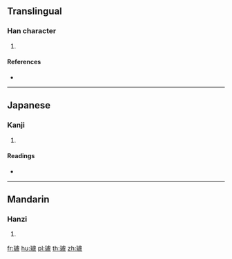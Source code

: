 ==Translingual==

===Han character===
{{Han char|rn=96|rad=玉|as=16|sn=20|four=|canj=MGYPT}}

# {{defn|Han|sort=玉16}}

====References====
* {{Han ref|kx=0745.120|dkj=21341|dj=1153.230|hdz=21145.160|uh=74D0|ud=29904}}

----

==Japanese==

===Kanji===
{{ja-kanji|grade=|rs=玉16}}

# {{defn|lang=ja|sort=玉16}}

====Readings====
* {{ja-readings|on=[[ろ]] (ro), [[る]] (ru)|kun=|nanori=}}

----

==Mandarin==

===Hanzi===
{{cmn-hanzi|pin=[[lú]] ([[lu2]])|wg=lu<sup>2</sup>}}

# {{defn|lang=cmn|sort=玉16}}

[[fr:瓐]]
[[hu:瓐]]
[[pl:瓐]]
[[th:瓐]]
[[zh:瓐]]